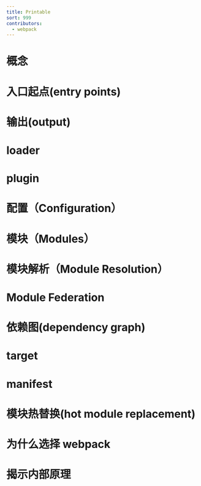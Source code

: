 ```yaml
---
title: Printable
sort: 999
contributors:
  - webpack
---
```


    

# 概念


<WINDEX />


# 入口起点(entry points)


<WENTRYPOINTS />


# 输出(output)


<WOUTPUT />


# loader


<WLOADERS />


# plugin


<WPLUGINS />


# 配置（Configuration）


<WCONFIGURATION />


# 模块（Modules）


<WMODULES />


# 模块解析（Module Resolution）


<WMODULERESOLUTION />


# Module Federation


<WMODULEFEDERATION />


# 依赖图(dependency graph)


<WDEPENDENCYGRAPH />


# target


<WTARGETS />


# manifest


<WMANIFEST />


# 模块热替换(hot module replacement)


<WHOTMODULEREPLACEMENT />


# 为什么选择 webpack


<WWHYWEBPACK />


# 揭示内部原理


<WUNDERTHEHOOD />
